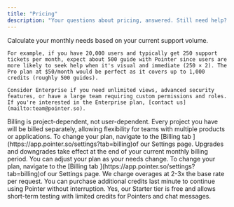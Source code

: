 ```yaml
---
title: "Pricing"
description: "Your questions about pricing, answered. Still need help? <a href='mailto:team@pointer.so'>Contact us</a>."
---
```


<AccordionGroup>
  <Accordion title="How do I know what plan is right for me?" defaultOpen={false}>
    Calculate your monthly needs based on your current support volume. 
    
    For example, if you have 20,000 users and typically get 250 support tickets per month, expect about 500 guide with Pointer since users are more likely to seek help when it's visual and immediate (250 × 2). The Pro plan at $50/month would be perfect as it covers up to 1,000 credits (roughly 500 guides). 
    
    Consider Enterprise if you need unlimited views, advanced security features, or have a large team requiring custom permissions and roles. If you're interested in the Enterprise plan, [contact us](mailto:team@pointer.so).
  </Accordion>

  <Accordion title="Is pricing based on users or projects?" defaultOpen={false}>
    Billing is project-dependent, not user-dependent. Every project you have will be billed separately, allowing flexibility for teams with multiple products or applications. To change your plan, navigate to the [Billing tab ](https://app.pointer.so/settings?tab=billing)of our Settings page.&#x20;
  </Accordion>

  <Accordion title="How do upgrades and downgrades work?" defaultOpen={false}>
    Upgrades and downgrades take effect at the end of your current monthly billing period. You can adjust your plan as your needs change. To change your plan, navigate to the [Billing tab ](https://app.pointer.so/settings?tab=billing)of our Settings page.&#x20;
  </Accordion>

  <Accordion title="What happens if I need more credits?" defaultOpen={false}>
    We charge overages at 2-3x the base rate per request. You can purchase additional credits last minute to continue using Pointer without interruption.
  </Accordion>

  <Accordion title="Do you offer a free tier?" defaultOpen={false}>
    Yes, our Starter tier is free and allows short-term testing with limited credits for Pointers and chat messages.
  </Accordion>
</AccordionGroup>
